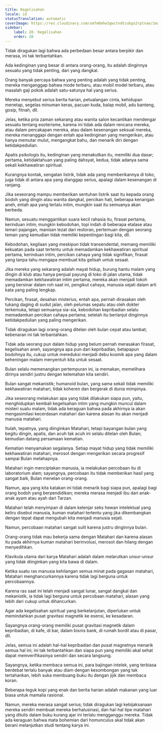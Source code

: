 ```yaml
---
title: Kegelisahan
locale: id
statusTranslation: automatic
coverImage: https://res.cloudinary.com/xmfm6mhw3gwctndtcubgx2rptnae/image/upload/v1741354419/small_cover_la_gran_rebelion_28716e29d2.webp
sidebar:
    label: 20. Kegelisahan
    order: 20
---
```

Tidak diragukan lagi bahwa ada perbedaan besar antara berpikir dan merasa, ini tak terbantahkan.

Ada kedinginan yang besar di antara orang-orang, itu adalah dinginnya sesuatu yang tidak penting, dari yang dangkal.

Orang banyak percaya bahwa yang penting adalah yang tidak penting, mereka menganggap bahwa mode terbaru, atau mobil model terbaru, atau masalah gaji pokok adalah satu-satunya hal yang serius.

Mereka menyebut serius berita harian, petualangan cinta, kehidupan menetap, segelas minuman keras, pacuan kuda, balap mobil, adu banteng, gosip, fitnah, dll.

Jelas, ketika pria zaman sekarang atau wanita salon kecantikan mendengar sesuatu tentang esoterisme, karena ini tidak ada dalam rencana mereka, atau dalam percakapan mereka, atau dalam kesenangan seksual mereka, mereka menanggapi dengan entah apa kedinginan yang mengerikan, atau hanya memutar mulut, mengangkat bahu, dan menarik diri dengan ketidakpedulian.

Apatis psikologis itu, kedinginan yang menakutkan itu, memiliki dua dasar; pertama, ketidaktahuan yang paling dahsyat, kedua, tidak adanya sama sekali kekhawatiran spiritual.

Kurangnya kontak, sengatan listrik, tidak ada yang memberikannya di toko, juga tidak di antara apa yang dianggap serius, apalagi dalam kesenangan di ranjang.

Jika seseorang mampu memberikan sentuhan listrik saat itu kepada orang bodoh yang dingin atau wanita dangkal, percikan hati, beberapa kenangan aneh, entah apa yang terlalu intim, mungkin saat itu semuanya akan berbeda.

Namun, sesuatu menggantikan suara kecil rahasia itu, firasat pertama, kerinduan intim; mungkin kebodohan, topi indah di beberapa etalase atau lemari pajangan, manisan lezat dari restoran, pertemuan dengan seorang teman yang kemudian tidak memiliki kepentingan bagi kita, dll.

Kebodohan, kegilaan yang meskipun tidak transendental, memang memiliki kekuatan pada saat tertentu untuk memadamkan kekhawatiran spiritual pertama, kerinduan intim, percikan cahaya yang tidak signifikan, firasat yang tanpa tahu mengapa membuat kita gelisah untuk sesaat.

Jika mereka yang sekarang adalah mayat hidup, burung hantu malam yang dingin di klub atau hanya penjual payung di toko di jalan utama, tidak memadamkan kekhawatiran intim pertama, mereka akan menjadi tokoh yang bersinar dalam roh saat ini, pengikut cahaya, manusia sejati dalam arti kata yang paling lengkap.

Percikan, firasat, desahan misterius, entah apa, pernah dirasakan oleh tukang daging di sudut jalan, oleh pelumas sepatu atau oleh dokter terkemuka, tetapi semuanya sia-sia, kebodohan kepribadian selalu memadamkan percikan cahaya pertama; setelah itu berlanjut dinginnya ketidakpedulian yang paling mengerikan.

Tidak diragukan lagi orang-orang ditelan oleh bulan cepat atau lambat; kebenaran ini tak terbantahkan.

Tidak ada seorang pun dalam hidup yang belum pernah merasakan firasat, kegelisahan aneh, sayangnya apa pun dari kepribadian, betapapun bodohnya itu, cukup untuk mereduksi menjadi debu kosmik apa yang dalam keheningan malam menyentuh kita untuk sesaat.

Bulan selalu memenangkan pertempuran ini, ia memakan, memelihara dirinya sendiri justru dengan kelemahan kita sendiri.

Bulan sangat mekanistik; humanoid bulan, yang sama sekali tidak memiliki kekhawatiran matahari, tidak koheren dan bergerak di dunia mimpinya.

Jika seseorang melakukan apa yang tidak dilakukan siapa pun, yaitu, menghidupkan kembali kegelisahan intim yang mungkin muncul dalam misteri suatu malam, tidak ada keraguan bahwa pada akhirnya ia akan mengasimilasi kecerdasan matahari dan karena alasan itu akan menjadi manusia matahari.

Itulah, tepatnya, yang diinginkan Matahari, tetapi bayangan bulan yang begitu dingin, apatis, dan acuh tak acuh ini selalu ditelan oleh Bulan; kemudian datang persamaan kematian.

Kematian menyamakan segalanya. Setiap mayat hidup yang tidak memiliki kekhawatiran matahari, merosot dengan mengerikan secara progresif sampai Bulan melahapnya.

Matahari ingin menciptakan manusia, ia melakukan percobaan itu di laboratorium alam; sayangnya, percobaan itu tidak memberikan hasil yang sangat baik, Bulan menelan orang-orang.

Namun, apa yang kita katakan ini tidak menarik bagi siapa pun, apalagi bagi orang bodoh yang berpendidikan; mereka merasa menjadi ibu dari anak-anak ayam atau ayah dari Tarzan.

Matahari telah menyimpan di dalam kelenjar seks hewan intelektual yang keliru disebut manusia, kuman matahari tertentu yang jika dikembangkan dengan tepat dapat mengubah kita menjadi manusia sejati.

Namun, percobaan matahari sangat sulit karena justru dinginnya bulan.

Orang-orang tidak mau bekerja sama dengan Matahari dan karena alasan itu pada akhirnya kuman matahari berinvolusi, merosot dan hilang dengan menyedihkan.

Klavikula utama dari karya Matahari adalah dalam melarutkan unsur-unsur yang tidak diinginkan yang kita bawa di dalam.

Ketika suatu ras manusia kehilangan semua minat pada gagasan matahari, Matahari menghancurkannya karena tidak lagi berguna untuk percobaannya.

Karena ras saat ini telah menjadi sangat lunar, sangat dangkal dan mekanistik, ia tidak lagi berguna untuk percobaan matahari, alasan yang lebih dari cukup untuk dihancurkan.

Agar ada kegelisahan spiritual yang berkelanjutan, diperlukan untuk memindahkan pusat gravitasi magnetik ke esensi, ke kesadaran.

Sayangnya orang-orang memiliki pusat gravitasi magnetik dalam kepribadian, di kafe, di bar, dalam bisnis bank, di rumah bordil atau di pasar, dll.

Jelas, semua ini adalah hal-hal kepribadian dan pusat magnetnya menarik semua hal ini; ini tak terbantahkan dan siapa pun yang memiliki akal sehat dapat memverifikasinya sendiri dan secara langsung.

Sayangnya, ketika membaca semua ini, para bajingan intelek, yang terbiasa berdebat terlalu banyak atau diam dengan kesombongan yang tak tertahankan, lebih suka membuang buku itu dengan jijik dan membaca koran.

Beberapa teguk kopi yang enak dan berita harian adalah makanan yang luar biasa untuk mamalia rasional.

Namun, mereka merasa sangat serius; tidak diragukan lagi kebijaksanaan mereka sendiri membuat mereka berhalusinasi, dan hal-hal tipe matahari yang ditulis dalam buku kurang ajar ini terlalu mengganggu mereka. Tidak ada keraguan bahwa mata bohemian dari homunculus akal tidak akan berani melanjutkan studi tentang karya ini.

